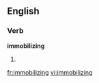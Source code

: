 ==English==

===Verb===
'''immobilizing'''

# {{present participle of|[[immobilize]]}}

[[fr:immobilizing]]
[[vi:immobilizing]]